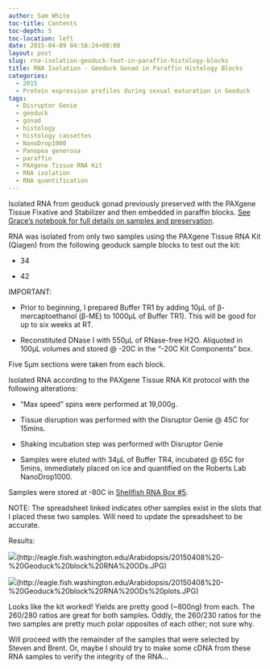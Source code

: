 ```yaml
---
author: Sam White
toc-title: Contents
toc-depth: 5
toc-location: left
date: 2015-04-09 04:58:24+00:00
layout: post
slug: rna-isolation-geoduck-foot-in-paraffin-histology-blocks
title: RNA Isolation - Geoduck Gonad in Paraffin Histology Blocks
categories:
  - 2015
  - Protein expression profiles during sexual maturation in Geoduck
tags:
  - Disruptor Genie
  - geoduck
  - gonad
  - histology
  - histology cassettes
  - NanoDrop1000
  - Panopea generosa
  - paraffin
  - PAXgene Tissue RNA Kit
  - RNA isolation
  - RNA quantification
---
```


Isolated RNA from geoduck gonad previously preserved with the PAXgene Tissue Fixative and Stabilizer and then embedded in paraffin blocks. [See Grace's notebook for full details on samples and preservation](https://genefish.wikispaces.com/Grace%27s+Notebook).



RNA was isolated from only two samples using the PAXgene Tissue RNA Kit (Qiagen) from the following geoduck sample blocks to test out the kit:




    
  * 34

    
  * 42



IMPORTANT:


    
  * Prior to beginning, I prepared Buffer TR1 by adding 10μL of β-mercaptoethanol (β-ME) to 1000μL of Buffer TR1). This will be good for up to six weeks at RT.

    
  * Reconstituted DNase I with 550μL of RNase-free H2O. Aliquoted in 100μL volumes and stored @ -20C in the "-20C Kit Components" box.



Five 5μm sections were taken from each block.

Isolated RNA according to the PAXgene Tissue RNA Kit protocol with the following alterations:


    
  * "Max speed" spins were performed at 19,000g.

    
  * Tissue disruption was performed with the Disruptor Genie @ 45C for 15mins.

    
  * Shaking incubation step was performed with Disruptor Genie

    
  * Samples were eluted with 34μL of Buffer TR4, incubated @ 65C for 5mins, immediately placed on ice and quantified on the Roberts Lab NanoDrop1000.



Samples were stored at -80C in [Shellfish RNA Box #5](https://docs.google.com/spreadsheet/ccc?key=0AmS_90rPaQMzcHdyU1d0MDVMLWpaTWdadnJSd0M4UUE&usp=sharing).

NOTE: The spreadsheet linked indicates other samples exist in the slots that I placed these two samples. Will need to update the spreadsheet to be accurate.

Results:

![](https://eagle.fish.washington.edu/Arabidopsis/20150408%20-%20Geoduck%20block%20RNA%20ODs.JPG)(http://eagle.fish.washington.edu/Arabidopsis/20150408%20-%20Geoduck%20block%20RNA%20ODs.JPG)



![](https://eagle.fish.washington.edu/Arabidopsis/20150408%20-%20Geoduck%20block%20RNA%20ODs%20plots.JPG)(http://eagle.fish.washington.edu/Arabidopsis/20150408%20-%20Geoduck%20block%20RNA%20ODs%20plots.JPG)



Looks like the kit worked! Yields are pretty good (~800ng) from each. The 260/280 ratios are great for both samples. Oddly, the 260/230 ratios for the two samples are pretty much polar opposites of each other; not sure why.

Will proceed with the remainder of the samples that were selected by Steven and Brent. Or, maybe I should try to make some cDNA from these RNA samples to verify the integrity of the RNA...
